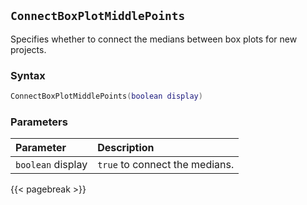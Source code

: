 ## `ConnectBoxPlotMiddlePoints`

Specifies whether to connect the medians between box plots for new projects.

### Syntax {-}

``` .lua
ConnectBoxPlotMiddlePoints(boolean display)
```

### Parameters {-}

**Parameter** | **Description**
| :-- | :-- |
| `boolean` display | `true` to connect the medians. |

{{< pagebreak >}}